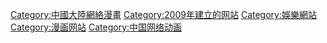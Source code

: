[[Category:中國大陸網絡漫畫|Category:中國大陸網絡漫畫]]
[[Category:2009年建立的网站|Category:2009年建立的网站]]
[[Category:娛樂網站|Category:娛樂網站]]
[[Category:漫画网站|Category:漫画网站]]
[[Category:中国网络动画|Category:中国网络动画]]